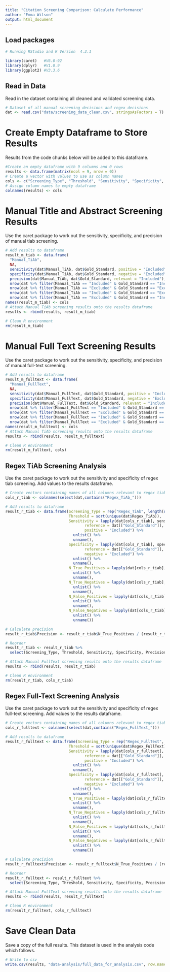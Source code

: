 ```yaml
---
title: "Citation Screening Comparison: Calculate Performance"
author: "Emma Wilson"
output: html_document
---
```


## Load packages

```r
# Running RStudio and R Version  4.2.1

library(caret)   #V6.0-92
library(dplyr)   #V1.0.9
library(ggplot2) #V3.3.6
```


## Read in Data

Read in the dataset containing all cleaned and validated screening data.

```r
# Dataset of all manual screening decisions and regex decisions
dat <- read.csv("data/screening_data_clean.csv", stringsAsFactors = T)
```


# Create Empty Dataframe to Store Results

Results from the code chunks below will be added to this dataframe.

```r
#Create an empty dataframe with 9 columns and 0 rows
results <- data.frame(matrix(ncol = 9, nrow = 0))
# Create a vector with values to use as column names
cols <- c("Screening_Type", "Threshold", "Sensitivity", "Specificity", "Precision", "N_True_Positives", "N_True_Negatives", "N_False_Positives", "N_False_Negatives")
# Assign column names to empty dataframe
colnames(results) <- cols
```


# Manual Title and Abstract Screening Results

Use the caret package to work out the sensitivity, specificity, and precision of manual tiab screening.

```r
# Add results to dataframe
result_m_tiab <- data.frame(
  "Manual_TiAb",
  NA,
  sensitivity(dat$Manual_TiAb, dat$Gold_Standard, positive = "Included"),
  specificity(dat$Manual_TiAb, dat$Gold_Standard, negative = "Excluded"),
  precision(dat$Manual_TiAb, dat$Gold_Standard, relevant = "Included"),
  nrow(dat %>% filter(Manual_TiAb == "Included" & Gold_Standard == "Included")),
  nrow(dat %>% filter(Manual_TiAb == "Excluded" & Gold_Standard == "Excluded")),
  nrow(dat %>% filter(Manual_TiAb == "Included" & Gold_Standard == "Excluded")),
  nrow(dat %>% filter(Manual_TiAb == "Excluded" & Gold_Standard == "Included")))
names(result_m_tiab) <- cols
# Attach Manual TiAb screening results onto the results dataframe
results <- rbind(results, result_m_tiab)

# Clean R environment
rm(result_m_tiab)
```


# Manual Full Text Screening Results

Use the caret package to work out the sensitivity, specificity, and precision of manual full-text screening.

```r
# Add results to dataframe
result_m_fulltext <- data.frame(
  "Manual_FullText",
  NA,
  sensitivity(dat$Manual_FullText, dat$Gold_Standard, positive = "Included"),
  specificity(dat$Manual_FullText, dat$Gold_Standard, negative = "Excluded"),
  precision(dat$Manual_FullText, dat$Gold_Standard, relevant = "Included"),
  nrow(dat %>% filter(Manual_FullText == "Included" & Gold_Standard == "Included")),
  nrow(dat %>% filter(Manual_FullText == "Excluded" & Gold_Standard == "Excluded")),
  nrow(dat %>% filter(Manual_FullText == "Included" & Gold_Standard == "Excluded")),
  nrow(dat %>% filter(Manual_FullText == "Excluded" & Gold_Standard == "Included")))
names(result_m_fulltext) <- cols
# Attach Manual TiAb screening results onto the results dataframe
results <- rbind(results, result_m_fulltext)

# Clean R environment
rm(result_m_fulltext, cols)
```


## Regex TiAb Screening Analysis

Use the caret package to work out the sensitivity and specificity of regex tiab screening. Add values to the results dataframe.

```r
# Create vectors containing names of all columns relevant to regex tiab screening
cols_r_tiab <- colnames(select(dat,contains("Regex_TiAb_")))

# Add results to dataframe
result_r_tiab <- data.frame(Screening_Type = rep("Regex_TiAb", length(unique(dat$Regex_TiAb))),
                            Threshold = sort(unique(dat$Regex_TiAb)),
                            Sensitivity = lapply(dat[cols_r_tiab], sensitivity,
                                   reference = dat[["Gold_Standard"]], 
                                   positive = "Included") %>%
                              unlist() %>%
                              unname(),
                            Specificity = lapply(dat[cols_r_tiab], specificity,
                                   reference = dat[["Gold_Standard"]],
                                   negative = "Excluded") %>%
                              unlist() %>%
                              unname(),
                            N_True_Positives = lapply(dat[cols_r_tiab], function(x){x$tpos <- nrow(dat %>% filter(x == "Included" & Gold_Standard == "Included"))}) %>%
                              unlist() %>%
                              unname(),
                            N_True_Negatives = lapply(dat[cols_r_tiab], function(x){x$tneg <- nrow(dat %>% filter(x == "Excluded" & Gold_Standard == "Excluded"))}) %>%
                              unlist() %>%
                              unname(),
                            N_False_Positives = lapply(dat[cols_r_tiab], function(x){x$fpos <- nrow(dat %>% filter(x == "Included" & Gold_Standard == "Excluded"))}) %>%
                              unlist() %>%
                              unname(),
                            N_False_Negatives = lapply(dat[cols_r_tiab], function(x){x$fneg <- nrow(dat %>% filter(x == "Excluded" & Gold_Standard == "Included"))}) %>%
                              unlist() %>%
                              unname())

# Calculate precision
result_r_tiab$Precision <- result_r_tiab$N_True_Positives / (result_r_tiab$N_True_Positives + result_r_tiab$N_False_Positives)

# Reorder
result_r_tiab <- result_r_tiab %>%
  select(Screening_Type, Threshold, Sensitivity, Specificity, Precision, N_True_Positives, N_True_Negatives, N_False_Positives, N_False_Negatives)

# Attach Manual FullText screening results onto the results dataframe
results <- rbind(results, result_r_tiab)

# Clean R environment
rm(result_r_tiab, cols_r_tiab)
```


## Regex Full-Text Screening Analysis

Use the caret package to work out the sensitivity and specificity of regex full-text screening. Add values to the results dataframe.

```r
# Create vectors containing names of all columns relevant to regex tiab screening
cols_r_fulltext <- colnames(select(dat,contains("Regex_FullText_")))

# Add results to dataframe
result_r_fulltext <- data.frame(Screening_Type = rep("Regex_FullText", length(unique(dat$Regex_FullText))),
                            Threshold = sort(unique(dat$Regex_FullText)),
                            Sensitivity = lapply(dat[cols_r_fulltext], sensitivity,
                                   reference = dat[["Gold_Standard"]], 
                                   positive = "Included") %>%
                              unlist() %>%
                              unname(),
                            Specificity = lapply(dat[cols_r_fulltext], specificity,
                                   reference = dat[["Gold_Standard"]],
                                   negative = "Excluded") %>%
                              unlist() %>%
                              unname(),
                            N_True_Positives = lapply(dat[cols_r_fulltext], function(x){x$tpos <- nrow(dat %>% filter(x == "Included" & Gold_Standard == "Included"))}) %>%
                              unlist() %>%
                              unname(),
                            N_True_Negatives = lapply(dat[cols_r_fulltext], function(x){x$tneg <- nrow(dat %>% filter(x == "Excluded" & Gold_Standard == "Excluded"))}) %>%
                              unlist() %>%
                              unname(),
                            N_False_Positives = lapply(dat[cols_r_fulltext], function(x){x$fpos <- nrow(dat %>% filter(x == "Included" & Gold_Standard == "Excluded"))}) %>%
                              unlist() %>%
                              unname(),
                            N_False_Negatives = lapply(dat[cols_r_fulltext], function(x){x$fneg <- nrow(dat %>% filter(x == "Excluded" & Gold_Standard == "Included"))}) %>%
                              unlist() %>%
                              unname())

# Calculate precision
result_r_fulltext$Precision <- result_r_fulltext$N_True_Positives / (result_r_fulltext$N_True_Positives + result_r_fulltext$N_False_Positives)

# Reorder
result_r_fulltext <- result_r_fulltext %>%
  select(Screening_Type, Threshold, Sensitivity, Specificity, Precision, N_True_Positives, N_True_Negatives, N_False_Positives, N_False_Negatives)

# Attach Manual FullText screening results onto the results dataframe
results <- rbind(results, result_r_fulltext)

# Clean R environment
rm(result_r_fulltext, cols_r_fulltext)
```

# Save Clean Data

Save a copy of the full results. This dataset is used in the analysis code which follows.

```r
# Write to csv
write.csv(results, "data-analysis/full_data_for_analysis.csv", row.names = F)
```
